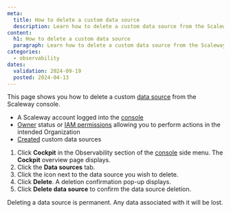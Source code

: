 ```yaml
---
meta:
  title: How to delete a custom data source
  description: Learn how to delete a custom data source from the Scaleway console. Follow the steps to navigate to the data sources tab, select the data source, and confirm its deletion.
content:
  h1: How to delete a custom data source
  paragraph: Learn how to delete a custom data source from the Scaleway console. Follow the steps to navigate to the data sources tab, select the data source, and confirm its deletion.
categories:
  - observability
dates:
  validation: 2024-09-19
  posted: 2024-04-13
---
```


This page shows you how to delete a custom [data source](/cockpit/concepts/#data-sources) from the Scaleway console.

<Macro id="requirements" />

  - A Scaleway account logged into the [console](https://console.scaleway.com)
  - [Owner](/iam/concepts/#owner) status or [IAM permissions](/iam/concepts/#permission) allowing you to perform actions in the intended Organization
  - [Created](/cockpit/how-to/create-external-data-sources/) custom data sources

1. Click **Cockpit** in the Observability section of the [console](https://console.scaleway.com/) side menu. The **Cockpit** overview page displays.
2. Click the **Data sources** tab.
3. Click the <Icon name="more" /> icon next to the data source you wish to delete.
4. Click **Delete**. A deletion confirmation pop-up displays.
5. Click **Delete data source** to confirm the data source deletion.

<Message type="important">
  Deleting a data source is permanent. Any data associated with it will be lost.
</Message>

